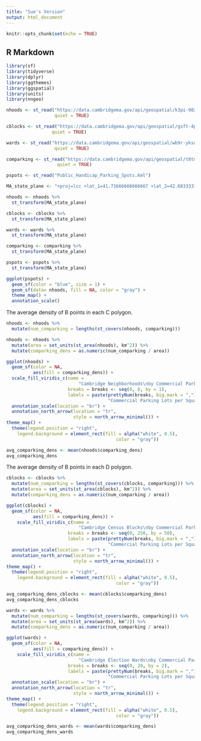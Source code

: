```yaml
---
title: "Sue's Version"
output: html_document
---
```


```r
knitr::opts_chunk$set(echo = TRUE)
```

## R Markdown

```r
library(sf)
library(tidyverse)
library(dplyr)
library(ggthemes)
library(ggspatial)
library(units)
library(nngeo)
```

```r
nhoods <- st_read("https://data.cambridgema.gov/api/geospatial/k3pi-9823?method=export&format=KML", 
                  quiet = TRUE) 

cblocks <- st_read("https://data.cambridgema.gov/api/geospatial/gsft-4pvq?method=export&format=KML", 
                 quiet = TRUE)

wards <- st_read("https://data.cambridgema.gov/api/geospatial/wb9r-yksd?method=export&format=KML",
                  quiet = TRUE)

comparking <- st_read("https://data.cambridgema.gov/api/geospatial/t8tm-muns?method=export&format=KML", 
                   quiet = TRUE) 

pspots <- st_read("Public_Handicap_Parking_Spots.kml")

```

```r
MA_state_plane <- "+proj=lcc +lat_1=41.71666666666667 +lat_2=42.68333333333333 +lat_0=41 +lon_0=-71.5 +x_0=200000 +y_0=750000 +ellps=GRS80 +units=m +no_defs"

nhoods <- nhoods %>%
  st_transform(MA_state_plane)

cblocks <- cblocks %>%
  st_transform(MA_state_plane)

wards <- wards %>%
  st_transform(MA_state_plane)

comparking <- comparking %>%
  st_transform(MA_state_plane)

pspots <- pspots %>%
  st_transform(MA_state_plane)

```

```r
ggplot(pspots) +
  geom_sf(color = "blue", size = 1) +
  geom_sf(data= nhoods, fill = NA, color = "gray") +
  theme_map() +
  annotation_scale()
```

The average density of B points in each C polygon.

```r
nhoods <- nhoods %>%
  mutate(num_comparking = lengths(st_covers(nhoods, comparking)))

nhoods <- nhoods %>%
  mutate(area = set_units(st_area(nhoods), km^2)) %>%
  mutate(comparking_dens = as.numeric(num_comparking / area))

ggplot(nhoods) +
  geom_sf(color = NA, 
          aes(fill = comparking_dens)) +
  scale_fill_viridis_c(name = 
                           "Cambridge Neighborhoods\nby Commercial Parking Lot Density",
                       breaks = breaks <- seq(0, 8, by = 1),
                       labels = paste(prettyNum(breaks, big.mark = ","),
                                      "Commercial Parking Lots per Square Km")) +
  annotation_scale(location = "br") +
  annotation_north_arrow(location = "tr",
                         style = north_arrow_minimal()) +
theme_map() +
  theme(legend.position = "right",
    legend.background = element_rect(fill = alpha("white", 0.5), 
                                         color = "gray"))
```
```r
avg_comparking_dens <- mean(nhoods$comparking_dens)
avg_comparking_dens
```


The average density of B points in each D polygon.

```r
cblocks <- cblocks %>%
  mutate(num_comparking = lengths(st_covers(cblocks, comparking))) %>%
  mutate(area = set_units(st_area(cblocks), km^2)) %>%
  mutate(comparking_dens = as.numeric(num_comparking / area))

ggplot(cblocks) +
  geom_sf(color = NA, 
          aes(fill = comparking_dens)) +
    scale_fill_viridis_c(name = 
                           "Cambridge Census Blocks\nby Commercial Parking Lot Density",
                       breaks = breaks <- seq(0, 250, by = 50),
                       labels = paste(prettyNum(breaks, big.mark = ","),
                                      "Commercial Parking Lots per Square Km")) +
  annotation_scale(location = "br") +
  annotation_north_arrow(location = "tr",
                         style = north_arrow_minimal()) +
theme_map() +
  theme(legend.position = "right",
    legend.background = element_rect(fill = alpha("white", 0.5), 
                                         color = "gray"))
```
```r
avg_comparking_dens_cblocks <- mean(cblocks$comparking_dens)
avg_comparking_dens_cblocks
```


```r
wards <- wards %>%
  mutate(num_comparking = lengths(st_covers(wards, comparking))) %>%
  mutate(area = set_units(st_area(wards), km^2)) %>%
  mutate(comparking_dens = as.numeric(num_comparking / area))

ggplot(wards) +
  geom_sf(color = NA,
          aes(fill = comparking_dens)) +
    scale_fill_viridis_c(name = 
                           "Cambridge Election Wards\nby Commercial Parking Lot Density",
                       breaks = breaks <- seq(0, 20, by = 2),
                       labels = paste(prettyNum(breaks, big.mark = ","),
                                      "Commercial Parking Lots per Square Km")) +
  annotation_scale(location = "br") +
  annotation_north_arrow(location = "tr",
                         style = north_arrow_minimal()) +
theme_map() +
  theme(legend.position = "right",
    legend.background = element_rect(fill = alpha("white", 0.5), 
                                         color = "gray"))
```
```r
avg_comparking_dens_wards <- mean(wards$comparking_dens)
avg_comparking_dens_wards
```

